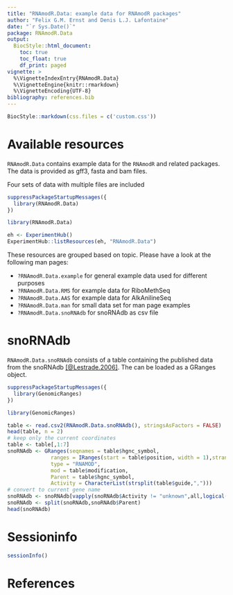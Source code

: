 ```yaml
---
title: "RNAmodR.Data: example data for RNAmodR packages"
author: "Felix G.M. Ernst and Denis L.J. Lafontaine"
date: "`r Sys.Date()`"
package: RNAmodR.Data
output:
  BiocStyle::html_document:
    toc: true
    toc_float: true
    df_print: paged
vignette: >
  %\VignetteIndexEntry{RNAmodR.Data}
  %\VignetteEngine{knitr::rmarkdown}
  %\VignetteEncoding{UTF-8}
bibliography: references.bib
---
```


```r
BiocStyle::markdown(css.files = c('custom.css'))
```

# Available resources

`RNAmodR.Data` contains example data for the `RNAmodR` and related packages.
The data is provided as gff3, fasta and bam files.

Four sets of data with multiple files are included

```r
suppressPackageStartupMessages({
  library(RNAmodR.Data)
})
```
```r
library(RNAmodR.Data)
```

```r
eh <- ExperimentHub()
ExperimentHub::listResources(eh, "RNAmodR.Data")
```

These resources are grouped based on topic. Please have a look at the following
man pages:

- `?RNAmodR.Data.example` for general example data used for different purposes
- `?RNAmodR.Data.RMS` for example data for RiboMethSeq
- `?RNAmodR.Data.AAS` for example data for AlkAnilineSeq
- `?RNAmodR.Data.man` for small data set for man page examples
- `?RNAmodR.Data.snoRNAdb` for snoRNAdb as csv file

# snoRNAdb

`RNAmodR.Data.snoRNAdb` consists of a table containing the published data from 
the snoRNAdb [[@Lestrade.2006]](#References). The can be loaded as a GRanges 
object.

```r
suppressPackageStartupMessages({
  library(GenomicRanges)
})
```
```r
library(GenomicRanges)
```
```r
table <- read.csv2(RNAmodR.Data.snoRNAdb(), stringsAsFactors = FALSE)
head(table, n = 2)
# keep only the current coordinates
table <- table[,1:7]
snoRNAdb <- GRanges(seqnames = table$hgnc_symbol,
              ranges = IRanges(start = table$position, width = 1),strand = "+",
              type = "RNAMOD",
              mod = table$modification,
              Parent = table$hgnc_symbol,
              Activity = CharacterList(strsplit(table$guide,",")))
# convert to current gene name
snoRNAdb <- snoRNAdb[vapply(snoRNAdb$Activity != "unknown",all,logical(1)),]
snoRNAdb <- split(snoRNAdb,snoRNAdb$Parent)
head(snoRNAdb)
```

# Sessioninfo

```r
sessionInfo()
```

<a name="References"></a>

# References
